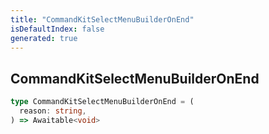 ```yaml
---
title: "CommandKitSelectMenuBuilderOnEnd"
isDefaultIndex: false
generated: true
---
```



<!-- This file was generated from the CommandKit source. Do not modify. Instead, re-run the "docgen" script -->


## CommandKitSelectMenuBuilderOnEnd

<GenerationInfo sourceFile="packages/commandkit/src/components/interactive/select-menu/common.ts" sourceLine="32" packageName="commandkit" />



```ts title="Signature"
type CommandKitSelectMenuBuilderOnEnd = (
  reason: string,
) => Awaitable<void>
```
